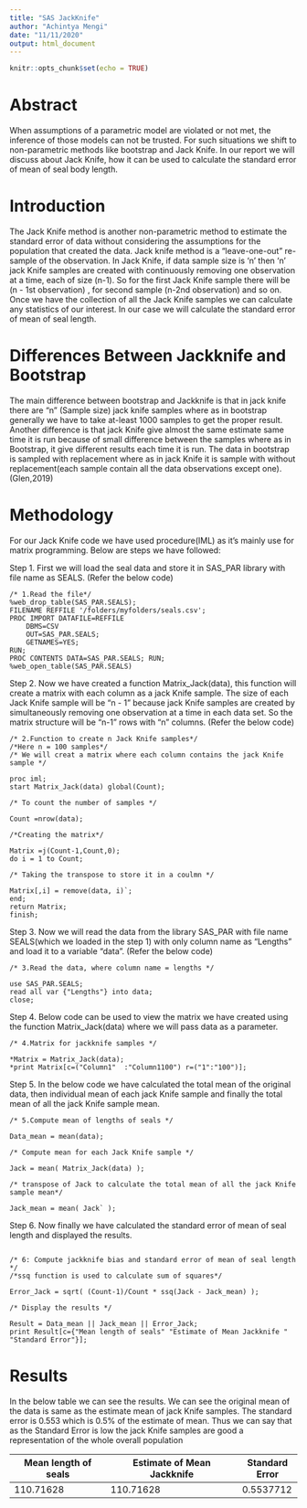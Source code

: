 ```yaml
---
title: "SAS JackKnife"
author: "Achintya Mengi"
date: "11/11/2020"
output: html_document
---
```


```r
knitr::opts_chunk$set(echo = TRUE)
```

# Abstract 

When assumptions of a parametric model are violated or not met, the inference of those models can not be trusted. For such situations we shift to non-parametric methods like bootstrap and Jack Knife. In our report we will discuss about Jack Knife, how it can be used to calculate the standard error of mean of seal body length. 


# Introduction

The Jack Knife method is another non-parametric method to estimate the standard error of data without considering the assumptions for the population that created the data. Jack knife method is a "leave-one-out" re-sample of the observation. In Jack Knife, if data sample size is 'n' then 'n' jack Knife samples are created with continuously removing one observation at a time, each of size (n-1). So for the first Jack Knife sample there will be (n - 1st observation) , for second sample (n-2nd observation) and so on. Once we have the collection of all the Jack Knife samples we can calculate any statistics of our interest.
In our case we will calculate the standard error of mean of seal length. 


# Differences Between Jackknife and Bootstrap

The main difference between bootstrap and Jackknife is that in jack knife there are "n" (Sample size) jack knife samples where as in bootstrap generally we have to take at-least 1000 samples to get the proper result. Another difference is that jack Knife give almost the same estimate same time it is run because of small difference between the samples where as in Bootstrap, it give different results each time it is run. The data in bootstrap is sampled with replacement where as in jack Knife it is sample with without replacement(each sample contain all the data observations except one).(Glen,2019)


# Methodology 

For our Jack Knife code we have used procedure(IML) as it's mainly use for matrix programming. Below are steps we have followed:

Step 1. First we will load the seal data and store it in SAS_PAR library with file name as SEALS.
(Refer the below code)

```
/* 1.Read the file*/
%web_drop_table(SAS_PAR.SEALS);
FILENAME REFFILE '/folders/myfolders/seals.csv';
PROC IMPORT DATAFILE=REFFILE
	DBMS=CSV
	OUT=SAS_PAR.SEALS;
	GETNAMES=YES;
RUN;
PROC CONTENTS DATA=SAS_PAR.SEALS; RUN;
%web_open_table(SAS_PAR.SEALS)
```

Step 2. Now we have created a function Matrix_Jack(data), this function will create a matrix with each column as a jack Knife sample. The size of each Jack Knife sample will be "n - 1 " because jack Knife samples are created by simultaneously removing one observation at a time in each data set. So the matrix structure will be "n-1" rows with "n" columns. (Refer the below code)

```
/* 2.Function to create n Jack Knife samples*/
/*Here n = 100 samples*/
/* We will creat a matrix where each column contains the jack Knife sample */

proc iml;
start Matrix_Jack(data) global(Count);

/* To count the number of samples */

Count =nrow(data);

/*Creating the matrix*/

Matrix =j(Count-1,Count,0);
do i = 1 to Count;

/* Taking the transpose to store it in a coulmn */

Matrix[,i] = remove(data, i)`; 
end;
return Matrix;
finish;
```

Step 3. Now we will read the data from the library SAS_PAR with file name SEALS(which we loaded in the step 1) with only column name as "Lengths" and load it 
to a variable "data".
(Refer the below code)

```
/* 3.Read the data, where column name = lengths */

use SAS_PAR.SEALS;  
read all var {"Lengths"} into data;  
close;
```
Step 4. Below code can be used to view the matrix we have created using the function Matrix_Jack(data) where we will pass data as a parameter. 

```
/* 4.Matrix for jackknife samples */

*Matrix = Matrix_Jack(data);
*print Matrix[c=("Column1"	:"Column1100") r=("1":"100")];
```

Step 5. In the below code we have calculated the total mean of the original data, then individual mean of each jack Knife sample 
and finally the total mean of all the jack Knife sample mean.

```
/* 5.Compute mean of lengths of seals */

Data_mean = mean(data);

/* Compute mean for each Jack Knife sample */

Jack = mean( Matrix_Jack(data) ); 

/* transpose of Jack to calculate the total mean of all the jack Knife sample mean*/

Jack_mean = mean( Jack` );
```

Step 6. Now finally we have calculated the standard error of mean of seal length and displayed the results. 


```

/* 6: Compute jackknife bias and standard error of mean of seal length */
/*ssq function is used to calculate sum of squares*/

Error_Jack = sqrt( (Count-1)/Count * ssq(Jack - Jack_mean) );

/* Display the results */

Result = Data_mean || Jack_mean || Error_Jack;
print Result[c={"Mean length of seals" "Estimate of Mean Jackknife " "Standard Error"}];
```

# Results 

In the below table we can see the results. We can see the original mean of the data is same as the estimate mean of jack Knife 
samples. The standard error is 0.553 which is 0.5% of the estimate of mean. Thus we can say that as the Standard Error is low 
the jack Knife samples are good a representation of the whole overall population  

Mean length of seals | Estimate of Mean Jackknife | Standard Error          
---------------------|----------------------------|-------------
     110.71628       |     110.71628              | 0.5537712
     
